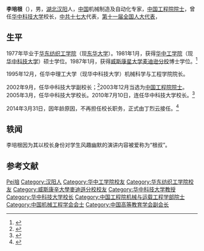 {{Otheruses|other=名为李培根的其他人物|李培根}}

'''李培根'''（{{bd|1948年|12月27日|catIdx=Li,李}}），男，[[湖北|湖北]][[蔡甸区|汉阳]]人，[[中华人民共和国|中国]]机械制造及自动化专家，[[中国工程院院士|中国工程院院士]]，曾任[[华中科技大学|华中科技大学]]校长，[[中共十七大|中共十七大]]代表，[[第十一届全国人大代表|第十一届全国人大代表]]，

== 生平 ==
1977年毕业于[[华东纺织工学院|华东纺织工学院]]（现[[东华大学_(上海)|东华大学]]）。1981年1月，获得[[华中工学院|华中工学院]]（现[[华中科技大学|华中科技大学]]）硕士学位。1987年1月，获得[[威斯康星大学麦迪逊分校|威斯康星大学麦迪逊分校]]博士学位。<ref>{{Cite web |url=http://www.hust.edu.cn/content/content_18804.html |title=华中科技大学校长_中国工程院院士_李培根 |access-date=2010-05-16 |archive-date=2013-07-21 |archive-url=https://web.archive.org/web/20130721014601/http://www.hust.edu.cn/content/content_18804.html |dead-url=yes }}</ref>

1995年12月，任华中理工大学（现华中科技大学）机械科学与工程学院院长。

2002年9月，任华中科技大学副校长；<ref>{{Cite web |url=http://www.cnhubei.com/aa/ca162370.htm |title=华中科大副校长李培根简介 |access-date=2010-05-16 |archive-date=2007-06-25 |archive-url=https://web.archive.org/web/20070625200233/http://www.cnhubei.com/aa/ca162370.htm |dead-url=yes }}</ref>2003年12月当选为[[中国工程院院士|中国工程院院士]]。2005年3月，任华中科技大学校长。2010年7月10日，连任华中科技大学校长。<ref>{{Cite web |url=http://news.hustonline.net/Html/2010-7-21/72781.shtml |title=国务院发文通知：李培根继续担任华中科技大学校长 |access-date=2010-07-23 |archive-date=2010-09-27 |archive-url=https://web.archive.org/web/20100927100930/http://news.hustonline.net/Html/2010-7-21/72781.shtml |dead-url=yes }}</ref>

2014年3月31日，因年龄原因，不再担任校长职务，正式由丁烈云接任。<ref>{{Cite web |url=http://news.hustonline.net/Html/2014-3-31/91251.shtml |title=丁烈云任华中科技大学校长 |access-date=2014-03-31 |archive-date=2014-06-06 |archive-url=https://web.archive.org/web/20140606024048/http://news.hustonline.net/Html/2014-3-31/91251.shtml |dead-url=yes }}</ref>

== 轶闻 ==
李培根因为其以校长身份对学生风趣幽默的演讲内容被爱称为“根叔”。

== 参考文献 ==
{{reflist|2}}

{{start box}}
{{succession box|[[樊明武|樊明武]]| [[丁烈云|丁烈云]]|[[华中科技大学|华中科技大学]]校长|2005年3月－2014年3月}} 
{{end box}}

{{中国工程院机械与运载工程学部院士}}
{{中国机械工程学会会士}}
{{华中科技大学}}
{{Navboxes
| title  = 李培根在[[中国高等教育学会|中国高等教育学会]]的职务
| list1  =
{{中国高等教育学会第六届理事会}}
}}

{{Authority control}}
{{DEFAULTSORT:Li}}
[[Category:李姓|Pei培]]
[[Category:汉阳人|Category:汉阳人]]
[[Category:华中工学院校友|Category:华中工学院校友]]
[[Category:华东纺织工学院校友|Category:华东纺织工学院校友]]
[[Category:威斯康辛大學麥迪遜分校校友|Category:威斯康辛大學麥迪遜分校校友]]
[[Category:华中科技大学教授|Category:华中科技大学教授]]
[[Category:华中科技大学校长|Category:华中科技大学校长]]
[[Category:中国工程院机械与运载工程学部院士|Category:中国工程院机械与运载工程学部院士]]
[[Category:中国机械工程学会会士|Category:中国机械工程学会会士]]
[[Category:中国高等教育学会副会长|Category:中国高等教育学会副会长]]